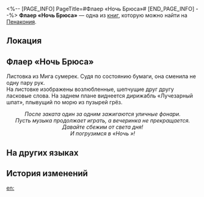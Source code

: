 <%-- [PAGE_INFO]
PageTitle=#Флаер «Ночь Брюса»#
[END_PAGE_INFO] --%>
{{Дополнить}}
{{Книга Инфобокс
|id           = 306
|partIds      = 190565
|Название     = 
|Изображение  = Предмет Журнал Пенакония.png
|Мир          = Пенакония
|Томов        = 1
|Автор        = <!--нужно добавить-->
|Описание     = Рекламная листовка Мига сумерек, чей текст навевает мысли о романтике.
|Том1         = {{tx}}
|Источник1    = {{tx|Отсутствует источник}}
|Персонажи    = 
|Фракции      = 
}}
'''Флаер «Ночь Брюса»''' — одна из [[Книги|книг]], которую можно найти на [[Пенакония]].

==Локация==
{{Отметка карты|<!--название карты-->|<!--id отметки-->}}

==Флаер «Ночь Брюса»==
Листовка из Мига сумерек. Судя по состоянию бумаги, она сменила не одну пару рук.<br />
На листовке изображены возлюбленные, шепчущие друг другу ласковые слова. На заднем плане виднеется дирижабль «Лучезарный шпат», плывущий по морю из пузырей грёз.

<div align="center">''После заката один за одним зажигаются уличные фонари.<br />
Пусть музыка продолжает играть, а вечеринка не прекращается.<br />
Давайте сбежим от света дня!<br />
И погрузимся в «Ночь {{Rubi|Брюса|блюз}}»!''</div>

==На других языках==
{{На других языках
|en   = ''Night of Bruce'' Promotional Flyer
|zhs  = 《布鲁斯之夜》宣传单
|zht  = 《布魯斯之夜》宣傳單
|ja   = 『ブルースの夜』のチラシ
|ko   = ≪블루스의 밤≫ 전단지
|es   = Panfleto de la «Noche de Bruce»
|fr   = Dépliant promotionnel pour la ''Nuit du blues''
|ru   = Флаер «Ночь Брюса»
|th   = ใบปลิว "ราตรีแห่ง Bruce"
|vi   = Tờ Rơi Quảng Cáo "Đêm Bruce"
|de   = Werbeflugblatt für „Die lange Bruce-Nacht“
|id   = Brosur "Malam Bruce"
|pt   = Panfleto Promocional da "Noite de Bruce"
}}

==История изменений==
{{История изменений|3.5}}

[[en:]]